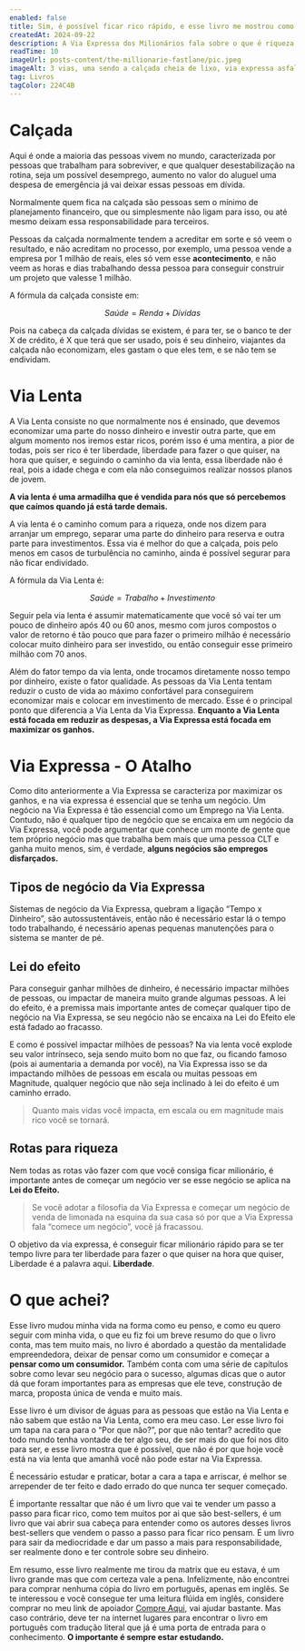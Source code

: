 ```yaml
---
enabled: false
title: Sim, é possível ficar rico rápido, e esse livro me mostrou como
createdAt: 2024-09-22
description: A Via Expressa dos Milionários fala sobre o que é riqueza, e qual o caminho que é necessário seguir para conseguir ser milionário de maneira rápida, onde rápido são 8 anos.
readTime: 10
imageUrl: posts-content/the-millionarie-fastlane/pic.jpeg
imageAlt: 3 vias, uma sendo a calçada cheia de lixo, via expressa asfaltada e via lenta. 
tag: Livros
tagColor: 224C4B
---
```


# Calçada

Aqui é onde a maioria das pessoas vivem no mundo, caracterizada por pessoas que trabalham para sobreviver, e que qualquer desestabilização na rotina, seja um possível desemprego, aumento no valor do aluguel uma despesa de emergência já vai deixar essas pessoas em dívida.

Normalmente quem fica na calçada são pessoas sem o mínimo de planejamento financeiro, que ou simplesmente não ligam para isso, ou até mesmo deixam essa responsabilidade para terceiros.

Pessoas da calçada normalmente tendem a acreditar em sorte e só veem o resultado, e não acreditam no processo, por exemplo, uma pessoa vende a empresa por 1 milhão de reais, eles só vem esse **acontecimento**, e não veem as horas e dias trabalhando dessa pessoa para conseguir construir um projeto que valesse 1 milhão.

A fórmula da calçada consiste em:

$$
Saúde = Renda + Dívidas
$$

Pois na cabeça da calçada dívidas se existem, é para ter, se o banco te der X de crédito, é X que terá que ser usado, pois é seu dinheiro, viajantes da calçada não economizam, eles gastam o que eles tem, e se não tem se endividam.

# Via Lenta

A Via Lenta consiste no que normalmente nos é ensinado, que devemos economizar uma parte do nosso dinheiro e investir outra parte, que em algum momento nos iremos estar ricos, porém isso é uma mentira, a pior de todas, pois ser rico é ter liberdade, liberdade para fazer o que quiser, na hora que quiser, e seguindo o caminho da via lenta, essa liberdade não é real, pois a idade chega e com ela não conseguimos realizar nossos planos de jovem.

**A via lenta é uma armadilha que é vendida para nós que só percebemos que caímos quando já está tarde demais.**

A via lenta é o caminho comum para a riqueza, onde nos dizem para arranjar um emprego, separar uma parte do dinheiro para reserva e outra parte para investimentos. Essa via é melhor do que a calçada, pois pelo menos em casos de turbulência no caminho, ainda é possível segurar para não ficar endividado.

A fórmula da Via Lenta é:

$$
Saúde = Trabalho + Investimento
$$

Seguir pela via lenta é assumir matematicamente que você só vai ter um pouco de dinheiro após 40 ou 60 anos, mesmo com juros compostos o valor de retorno é tão pouco que para fazer o primeiro milhão é necessário colocar muito dinheiro para ser investido, ou então conseguir esse primeiro milhão com 70 anos.

Além do fator tempo da via lenta, onde trocamos diretamente nosso tempo por dinheiro, existe o fator qualidade. As pessoas da Via Lenta tentam reduzir o custo de vida ao máximo confortável para conseguirem economizar mais e colocar em investimento de mercado. Esse é o principal ponto que diferencia a Via Lenta da Via Expressa. **Enquanto a Via Lenta está focada em reduzir as despesas, a Via Expressa está focada em maximizar os ganhos.**

# Via Expressa - O Atalho

Como dito anteriormente a Via Expressa se caracteriza por maximizar os ganhos, e na via expressa é essencial que se tenha um negócio. Um negócio na Via Expressa é tão essencial como um Emprego na Via Lenta. Contudo, não é qualquer tipo de negócio que se encaixa em um negócio da Via Expressa, você pode argumentar que conhece um monte de gente que tem próprio negócio mas que trabalha bem mais que uma pessoa CLT e ganha muito menos, sim, é verdade, **alguns negócios são empregos disfarçados.**

## Tipos de negócio da Via Expressa

Sistemas de negócio da Via Expressa, quebram a ligação “Tempo x Dinheiro”, são autossustentáveis, então não é necessário estar lá o tempo todo trabalhando, é necessário apenas pequenas manutenções para o sistema se manter de pé.

## Lei do efeito

Para conseguir ganhar milhões de dinheiro, é necessário impactar milhões de pessoas, ou impactar de maneira muito grande algumas pessoas. A lei do efeito, é a premissa mais importante antes de começar qualquer tipo de negócio na Via Expressa, se seu negócio não se encaixa na Lei do Efeito ele está fadado ao fracasso.

E como é possível impactar milhões de pessoas? Na via lenta você explode seu valor intrínseco, seja sendo muito bom no que faz, ou ficando famoso (pois ai aumentaria a demanda por você), na Via Expressa isso se da impactando milhões de pessoas em escala ou muitas pessoas em Magnitude, qualquer negócio que não seja inclinado à lei do efeito é um caminho errado.

> Quanto mais vidas você impacta, em escala ou em magnitude mais rico você se tornará.

## Rotas para riqueza

Nem todas as rotas vão fazer com que você consiga ficar milionário, é importante antes de começar um negócio ver se esse negócio se aplica na **Lei do Efeito.**

> Se você adotar a filosofia da Via Expressa e começar um negócio de venda de limonada na esquina da sua casa só por que a Via Expressa fala “comece um negócio”, você já fracassou.

O objetivo da via expressa, é conseguir ficar milionário rápido para se ter tempo livre para ter liberdade para fazer o que quiser na hora que quiser, Liberdade é a palavra aqui. **Liberdade**.

# O que achei?

Esse livro mudou minha vida na forma como eu penso, e como eu quero seguir com minha vida, o que eu fiz foi um breve resumo do que o livro conta, mas tem muito mais, no livro é abordado a questão da mentalidade empreendedora, deixar de pensar como um consumidor e começar a **pensar como um consumidor.** Também conta com uma série de capítulos sobre como levar seu negócio para o sucesso, algumas dicas que o autor dá que foram importantes para as empresas que ele teve, construção de marca, proposta única de venda e muito mais.

Esse livro é um divisor de águas para as pessoas que estão na Via Lenta e não sabem que estão na Via Lenta, como era meu caso. Ler esse livro foi um tapa na cara para o “Por que não?”, por que não tentar? acredito que todo mundo tenha vontade de ter algo seu, de ser mais do que foi nos dito para ser, e esse livro mostra que é possível, que não é por que hoje você está na via lenta que amanhã você não pode estar na Via Expressa.

É necessário estudar e praticar, botar a cara a tapa e arriscar, é melhor se arrepender de ter feito e dado errado do que nunca ter sequer começado.

É importante ressaltar que não é um livro que vai te vender um passo a passo para ficar rico, como tem muitos por ai que são best-sellers, é um livro que vai abrir sua cabeça para entender como os autores desses livros best-sellers que vendem o passo a passo para ficar rico pensam. É um livro para sair da mediocridade e dar um passo a mais para responsabilidade, ser realmente dono e ter controle sobre seu dinheiro.

Em resumo, esse livro realmente me tirou da matrix que eu estava, é um livro grande mas que com certeza vale a pena. Infelizmente, não encontrei para comprar nenhuma cópia do livro em português, apenas em inglês. Se te interessou e você consegue ter uma leitura flúida em inglês, considere comprar no meu link de apoiador [Compre Aqui](https://www.amazon.com/Millionaire-Fastlane-Crack-Wealth-Lifetime/dp/0984358102), vai ajudar bastante. Mas caso contrário, deve ter na internet lugares para encontrar o livro em português com tradução literal que já é uma porta de entrada para o conhecimento. **O importante é sempre estar estudando.**
